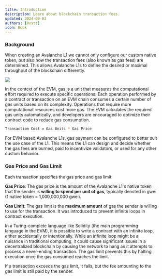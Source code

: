 ```yaml
---
title: Introduction
description: Learn about blockchain transaction fees.
updated: 2024-09-03
authors: [0xstt]
icon: Book
---
```


### Background
When creating an Avalanche L1 we cannot only configure our custom native token, but also how the transaction fees (also known as gas fees) are determined. This allows Avalanche L1s to define the desired or maximal throughput of the blockchain differently.

![](/course-images/multi-chain-architecture/subnet-fee-comparison.png)

In the context of the EVM, gas is a unit that measures the computational effort required to execute specific operations. Each operation performed by a contract or transaction on an EVM chain consumes a certain number of gas units based on its complexity. Operations that require more computational resources cost more gas. The EVM calculates the required gas units automatically, and developers are encouraged to optimize their contract code to reduce gas consumption.
```bash
Transaction Cost = Gas Units * Gas Price
```
For EVM based Avalanche L1s, gas payment can be configured to better suit the use case of the L1. This means the L1 can design and decide whether the gas fees are burned, paid to incentivize validators, or used for any other custom behavior.

### Gas Price and Gas Limit
Each transaction specifies the gas price and gas limit:

**Gas Price**: The gas price is the amount of the Avalanche L1's native token that the sender is **willing to spend per unit of gas**, typically denoted in gwei (1 native token = 1,000,000,000 gwei).

**Gas Limit**: The gas limit is the **maximum amount** of gas the sender is willing to use for the transaction. It was introduced to prevent infinite loops in contract execution.

In a Turing-complete language like Solidity (the main programming language in the EVM), it is possible to write a contract with an infinite loop, either accidentally or intentionally. While an infinite loop might be a nuisance in traditional computing, it could cause significant issues in a decentralized blockchain by causing the network to hang as it attempts to process a never-ending transaction. The gas limit prevents this by halting execution once the gas consumed reaches the limit.

If a transaction exceeds the gas limit, it fails, but the fee amounting to the gas limit is still paid by the sender.